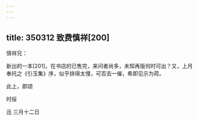 ```yaml
---
---
---
```

title: 350312 致费慎祥[200]
---




慎祥兄：

新出的一本[201]，在书店的已售完，来问者尚多，未知再版何时可出？又，上月奉托之《引玉集》序，似乎排得太慢，可否去一催，希即见示为荷。

此上，即颂

时绥

迅 三月十二日